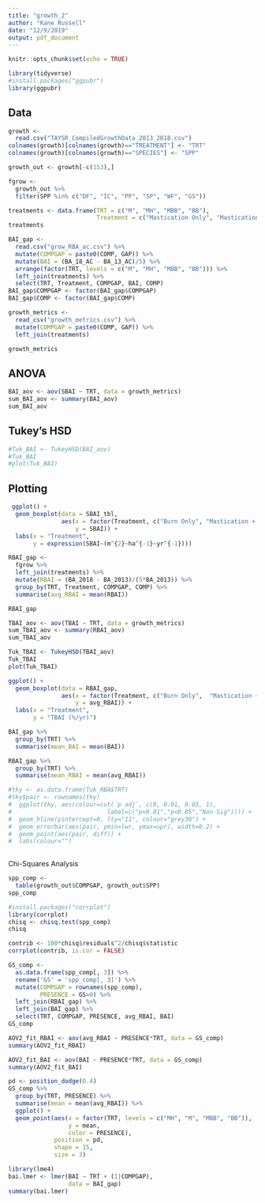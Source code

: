```yaml
---
title: "growth_2"
author: "Kane Russell"
date: "12/9/2019"
output: pdf_document
---
```


```r
knitr::opts_chunk$set(echo = TRUE)
```

```r
library(tidyverse)
#install.packages("ggpubr")
library(ggpubr)
```

## Data

```r
growth <- 
  read.csv("TAYSR_CompiledGrowthData_2013_2018.csv")
colnames(growth)[colnames(growth)=="TREATMENT"] <- "TRT"
colnames(growth)[colnames(growth)=="SPECIES"] <- "SPP"

growth_out <- growth[-c(153),]

fgrow <- 
  growth_out %>% 
  filter(SPP %in% c("DF", "IC", "PP", "SP", "WF", "GS"))

treatments <- data.frame(TRT = c("M", "MH", "MBB", "BB"), 
                         Treatment = c("Mastication Only", "Mastication + Herbicide", "Mastication + Burn", "Burn Only" ))
treatments

BAI_gap <- 
  read.csv("grow_RBA_ac.csv") %>% 
  mutate(COMPGAP = paste0(COMP, GAP)) %>% 
  mutate(BAI = (BA_18_AC - BA_13_AC)/5) %>% 
  arrange(factor(TRT, levels = c("M", "MH", "MBB", "BB"))) %>% 
  left_join(treatments) %>% 
  select(TRT, Treatment, COMPGAP, BAI, COMP)
BAI_gap$COMPGAP <- factor(BAI_gap$COMPGAP)
BAI_gap$COMP <- factor(BAI_gap$COMP)

growth_metrics <- 
  read_csv("growth_metrics.csv") %>% 
  mutate(COMPGAP = paste0(COMP, GAP)) %>% 
  left_join(treatments)

growth_metrics


```

## ANOVA

```r
BAI_aov <- aov(SBAI ~ TRT, data = growth_metrics)
sum_BAI_aov <- summary(BAI_aov)
sum_BAI_aov
```


## Tukey's HSD

```r
#Tuk_BAI <- TukeyHSD(BAI_aov)
#Tuk_BAI
#plot(Tuk_BAI)
```



## Plotting

```r
 ggplot() + 
  geom_boxplot(data = SBAI_tbl, 
               aes(x = factor(Treatment, c("Burn Only", "Mastication + Burn",  "Mastication + Herbicide", "Mastication Only")), 
                   y = SBAI)) + 
  labs(x = "Treatment", 
       y = expression(SBAI~(m^{2}~ha^{-1}~yr^{-1})))
```

```r
RBAI_gap <- 
  fgrow %>% 
  left_join(treatments) %>% 
  mutate(RBAI = (BA_2018 - BA_2013)/(5*BA_2013)) %>% 
  group_by(TRT, Treatment, COMPGAP, COMP) %>% 
  summarise(avg_RBAI = mean(RBAI))

RBAI_gap
```

```r
TBAI_aov <- aov(TBAI ~ TRT, data = growth_metrics)
sum_TBAI_aov <- summary(RBAI_aov)
sum_TBAI_aov
```

```r
Tuk_TBAI <- TukeyHSD(TBAI_aov)
Tuk_TBAI
plot(Tuk_TBAI)
```


```r
ggplot() + 
  geom_boxplot(data = RBAI_gap, 
               aes(x = factor(Treatment, c("Burn Only",  "Mastication + Burn", "Mastication + Herbicide", "Mastication Only")), 
                   y = avg_RBAI)) + 
  labs(x = "Treatment", 
       y = "TBAI (%/yr)")
```

```r
BAI_gap %>% 
  group_by(TRT) %>% 
  summarise(mean_BAI = mean(BAI))
```


```r
RBAI_gap %>% 
  group_by(TRT) %>% 
  summarise(mean_RBAI = mean(avg_RBAI))
```



```r
#tky <- as.data.frame(Tuk_RBA$TRT)
#tky$pair <- rownames(tky)
#  ggplot(tky, aes(colour=cut(`p adj`, c(0, 0.01, 0.05, 1), 
#                           label=c("p<0.01","p<0.05","Non-Sig")))) +
#  geom_hline(yintercept=0, lty="11", colour="grey30") +
#  geom_errorbar(aes(pair, ymin=lwr, ymax=upr), width=0.2) +
#  geom_point(aes(pair, diff)) +
#  labs(colour="")
  
```


Chi-Squares Analysis

```r
spp_comp <-
  table(growth_out$COMPGAP, growth_out$SPP)
spp_comp
```


```r
#install.packages("corrplot")
library(corrplot)
chisq <- chisq.test(spp_comp)
chisq
```

```r
contrib <- 100*chisq$residuals^2/chisq$statistic
corrplot(contrib, is.cor = FALSE)
```


```r
GS_comp <- 
  as.data.frame(spp_comp[, 3]) %>% 
  rename('GS' = 'spp_comp[, 3]') %>% 
  mutate(COMPGAP = rownames(spp_comp), 
         PRESENCE = GS>0) %>% 
  left_join(RBAI_gap) %>% 
  left_join(BAI_gap) %>% 
  select(TRT, COMPGAP, PRESENCE, avg_RBAI, BAI)
GS_comp
```

```r
AOV2_fit_RBAI <- aov(avg_RBAI ~ PRESENCE*TRT, data = GS_comp)
summary(AOV2_fit_RBAI)

AOV2_fit_BAI <- aov(BAI ~ PRESENCE*TRT, data = GS_comp)
summary(AOV2_fit_BAI)
```


```r
pd <- position_dodge(0.4)
GS_comp %>% 
  group_by(TRT, PRESENCE) %>% 
  summarise(mean = mean(avg_RBAI)) %>% 
  ggplot() + 
  geom_point(aes(x = factor(TRT, levels = c("MH", "M", "MBB", "BB")), 
                 y = mean, 
                 color = PRESENCE), 
             position = pd, 
             shape = 15, 
             size = 3)
```


```r
library(lme4)
bai.lmer <- lmer(BAI ~ TRT + (1|COMPGAP), 
                 data = BAI_gap)
summary(bai.lmer)
```




